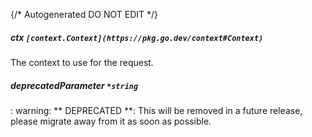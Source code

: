 {/* Autogenerated DO NOT EDIT  */}
##### **ctx** `[context.Context](https://pkg.go.dev/context#Context)`
The context to use for the request.

##### **deprecatedParameter** `*string`
: warning: ** DEPRECATED **: This will be removed in a future release, please migrate away from it as soon as possible.

